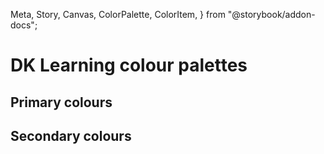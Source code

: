   Meta,
  Story,
  Canvas,
  ColorPalette,
  ColorItem,
} from "@storybook/addon-docs";

<Meta title="DK/Foundation/Palettes/DKL" />

# DK Learning colour palettes

## Primary colours

<ColorPalette>
  <ColorItem
    title="Black"
    subtitle="black-primary"
    colors={["rgb(38, 38, 38)", "#262626"]}
  />
  <ColorItem
    title="Green"
    subtitle="green-primary"
    colors={["rgb(64, 162, 42)", "#40A23A"]}
  />
  <ColorItem
    title="Teal"
    subtitle="teal-primary"
    colors={["rgb(43, 117, 134)", "#2B7586"]}
  />
</ColorPalette>

## Secondary colours

<ColorPalette>
  <ColorItem
    title="Dark red"
    subtitle="red-secondary"
    colors={["rgb(173, 18, 32)", "#AD1220"]}
  />
  <ColorItem
    title="Dark green"
    subtitle="green-secondary"
    colors={["rgb(5,133,58)", "#058D3A"]}
  />
  <ColorItem
    title="Grey"
    subtitle="grey-secondary"
    colors={["rgb(92,116,122)", "#5C7478"]}
  />
  <ColorItem
    title="Dark blue"
    subtitle="blue-secondary"
    colors={["rgb(25,51,81)", "#193351"]}
  />
</ColorPalette>

